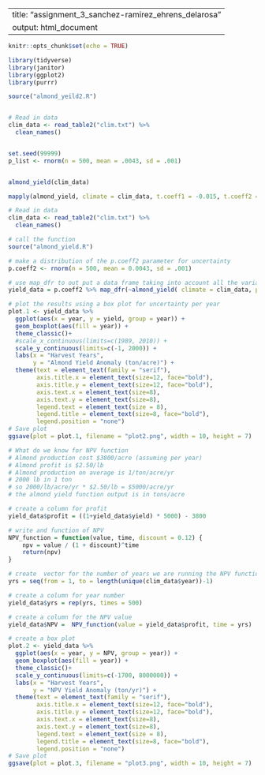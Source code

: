 
---
title: "assignment_3_sanchez-ramirez_ehrens_delarosa"
output: html_document
---

```r
knitr::opts_chunk$set(echo = TRUE)

library(tidyverse)
library(janitor)
library(ggplot2)
library(purrr)
```

```r
source("almond_yeild2.R")


# Read in data 
clim_data <- read_table2("clim.txt") %>% 
  clean_names()


set.seed(99999)
p_list <- rnorm(n = 500, mean = .0043, sd = .001)


almond_yield(clim_data)

mapply(almond_yield, climate = clim_data, t.coeff1 = -0.015, t.coeff2 = -0.0046, p.coeff1 = -0.07, p.coeff2 = p_list, intercep = 0.28)

```

```r

# Read in data 
clim_data <- read_table2("clim.txt") %>% 
  clean_names()

```

```r

# call the function
source("almond_yield.R")

# make a distribution of the p.coeff2 parameter for uncertainty 
p.coeff2 <- rnorm(n = 500, mean = 0.0043, sd = .001)

# use map_dfr to out put a data frame taking into account all the variability 
yield_data = p.coeff2 %>% map_dfr(~almond_yield( climate = clim_data, p.coeff2 = .x) )

# plot the results using a box plot for uncertainty per year
plot.1 <- yield_data %>% 
  ggplot(aes(x = year, y = yield, group = year)) +
  geom_boxplot(aes(fill = year)) +
  theme_classic()+
  #scale_x_continuous(limits=c(1989, 2010)) +
  scale_y_continuous(limits=c(-1, 2000)) +
  labs(x = "Harvest Years",
       y = "Almond Yield Anomaly (ton/acre)") +
  theme(text = element_text(family = "serif"),
        axis.title.x = element_text(size=12, face="bold"),
        axis.title.y = element_text(size=12, face="bold"),
        axis.text.x = element_text(size=8),
        axis.text.y = element_text(size=8),
        legend.text = element_text(size = 8),
        legend.title = element_text(size=8, face="bold"),
        legend.position = "none")
# Save plot
ggsave(plot = plot.1, filename = "plot2.png", width = 10, height = 7)

```

```r

# What do we know for NPV function
# Almond production cost $3800/acre (assuming per year)
# Almond profit is $2.50/lb
# Almond production on average is 1/ton/acre/yr
# 2000 lb in 1 ton
# so 2000/lb/acre/yr * $2.50/lb = $5000/acre/yr
# the almond yield function output is in tons/acre

# create a column for profit
yield_data$profit = ((1+yield_data$yield) * 5000) - 3800

# write and function of NPV
NPV_function = function(value, time, discount = 0.12) {
	npv = value / (1 + discount)^time
	return(npv)
}

# create  vector for the number of years we are running the NPV function over
yrs = seq(from = 1, to = length(unique(clim_data$year))-1)

# create a column for year number
yield_data$yrs = rep(yrs, times = 500)

# create a column for the NPV value
yield_data$NPV =  NPV_function(value = yield_data$profit, time = yrs)

# create a box plot
plot.2 <- yield_data %>% 
  ggplot(aes(x = year, y = NPV, group = year)) +
  geom_boxplot(aes(fill = year)) +
  theme_classic()+
  scale_y_continuous(limits=c(-1700, 8000000)) +
  labs(x = "Harvest Years",
       y = "NPV Yield Anomaly (ton/yr)") +
  theme(text = element_text(family = "serif"),
        axis.title.x = element_text(size=12, face="bold"),
        axis.title.y = element_text(size=12, face="bold"),
        axis.text.x = element_text(size=8),
        axis.text.y = element_text(size=8),
        legend.text = element_text(size = 8),
        legend.title = element_text(size=8, face="bold"),
        legend.position = "none")
# Save plot
ggsave(plot = plot.3, filename = "plot3.png", width = 10, height = 7)

```


